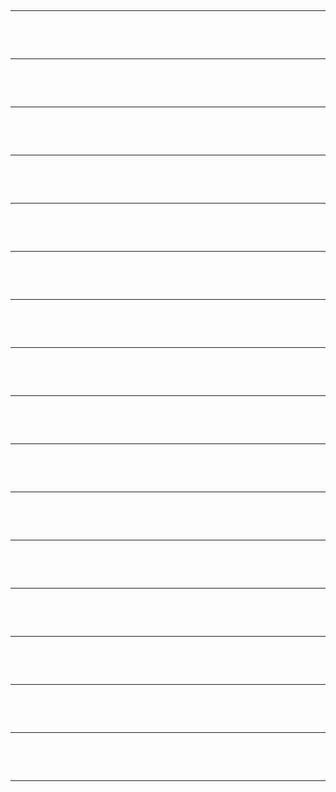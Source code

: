 {{Portal:海军/box-header|图片|Portal:海军/图片|}}
{{Portal:海军/图片/1}} <div style="clear: both"></div><br/><hr/><br/>
{{Portal:海军/图片/2}} <div style="clear: both"></div><br/><hr/><br/>
{{Portal:海军/图片/3}} <div style="clear: both"></div><br/><hr/><br/>
{{Portal:海军/图片/4}} <div style="clear: both"></div><br/><hr/><br/>
{{Portal:海军/图片/5}} <div style="clear: both"></div><br/><hr/><br/>
{{Portal:海军/图片/6}} <div style="clear: both"></div><br/><hr/><br/>
{{Portal:海军/图片/7}} <div style="clear: both"></div><br/><hr/><br/>
{{Portal:海军/图片/8}} <div style="clear: both"></div><br/><hr/><br/>
{{Portal:海军/图片/9}} <div style="clear: both"></div><br/><hr/><br/>
{{Portal:海军/图片/10}} <div style="clear: both"></div><br/><hr/><br/>
{{Portal:海军/图片/11}} <div style="clear: both"></div><br/><hr/><br/>
{{Portal:海军/图片/12}} <div style="clear: both"></div><br/><hr/><br/>
{{Portal:海军/图片/13}} <div style="clear: both"></div><br/><hr/><br/>
{{Portal:海军/图片/14}} <div style="clear: both"></div><br/><hr/><br/>
{{Portal:海军/图片/15}} <div style="clear: both"></div><br/><hr/><br/>
{{Portal:海军/图片/16}} <div style="clear: both"></div><br/><hr/><br/>
{{Portal:海军/图片/17}} <div style="clear: both"></div><br/><hr/><br/>
{{Portal:海军/box-footer|}}